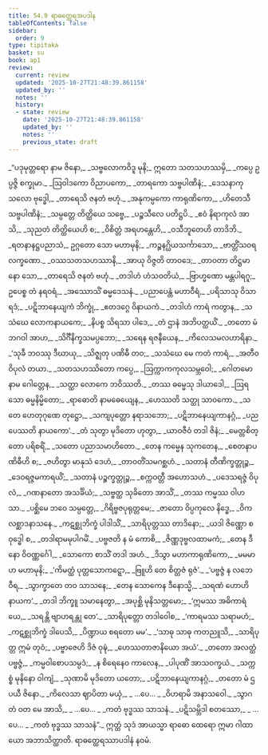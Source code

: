 ```yaml
---
title: 54.9 ရာဓတ္ထေရအပဒါန
tableOfContents: false
sidebar:
  order: 9
type: tipitaka
basket: su
book: ap1
review:
  current: review
  updated: '2025-10-27T21:48:39.861158'
  updated_by: ''
  notes: ''
  history:
  - state: review
    date: '2025-10-27T21:48:39.861158'
    updated_by: ''
    notes: ''
    previous_state: draft
---
```



<ReviewStatus review={frontmatter.review} showDetails={true} />

<HypothesisAnnotation frontmatter={frontmatter} />

<DynamicBreadcrumb />

<Division number="296" book="ap1" e="ch" v="20" p="421">

<Paragraph number="7259" type="verses" book="ap1">
_“ပဒုမုတ္တရော နာမ ဇိနော,_  
_သဗ္ဗလောကဝိဒူ မုနိ;_  
ဣတော သတသဟဿမှိ,_  
_ကပ္ပေ ဥပ္ပဇ္ဇိ စက္ခုမာ._  

</Paragraph>

</Division>
<Division number="297" book="ap1" e="ch" v="20" p="421">

<Paragraph number="7260" type="verses" book="ap1">
_ဩဝါဒကော ဝိညာပကော,_  
_တာရကော သဗ္ဗပါဏိနံ;_  
_ဒေသနာကုသလော ဗုဒ္ဓေါ,_  
_တာရေသိ ဇနတံ ဗဟုံ._  

</Paragraph>

</Division>
<Division number="298" book="ap1" e="ch" v="20" p="421">

<Paragraph number="7261" type="verses" book="ap1">
_အနုကမ္ပကော ကာရုဏိကော,_  
_ဟိတေသီ သဗ္ဗပါဏိနံ;_  
_သမ္ပတ္တေ တိတ္ထိယေ သဗ္ဗေ,_  
_ပဉ္စသီလေ ပတိဋ္ဌပိ._  

</Paragraph>

</Division>
<Division number="299" book="ap1" e="ch" v="20" p="421">

<Paragraph number="7262" type="verses" book="ap1">
_ဧဝံ နိရာကုလံ အာသိ,_  
_သုညတံ တိတ္ထိယေဟိ စ;_  
_ဝိစိတ္တံ အရဟန္တေဟိ,_  
_ဝသီဘူတေဟိ တာဒိဘိ._  

</Paragraph>

</Division>
<Division number="300" book="ap1" e="ch" v="20" p="422">

<Paragraph number="7263" type="verses" book="ap1">
_ရတနာနဋ္ဌပညာသံ,_  
ဥဂ္ဂတော သော မဟာမုနိ;_  
_ကဉ္စနဂ္ဃိယသင်္ကာသော,_  
_ဗာတ္တိံသဝရလက္ခဏော._  

</Paragraph>

</Division>
<Division number="301" book="ap1" e="ch" v="20" p="422">

<Paragraph number="7264" type="verses" book="ap1">
_ဝဿသတသဟဿာနိ,_  
_အာယု ဝိဇ္ဇတိ တာဝဒေ;_  
_တာဝတာ တိဋ္ဌမာနော သော,_  
_တာရေသိ ဇနတံ ဗဟုံ._  

</Paragraph>

</Division>
<Division number="302" book="ap1" e="ch" v="20" p="422">

<Paragraph number="7265" type="verses" book="ap1">
_တဒါဟံ ဟံသဝတိယံ,_  
_ဗြာဟ္မဏော မန္တပါရဂူ;_  
ဥပေစ္စ တံ နရဝရံ,_  
_အဿောသိံ ဓမ္မဒေသနံ._  

</Paragraph>

</Division>
<Division number="303" book="ap1" e="ch" v="20" p="422">

<Paragraph number="7266" type="verses" book="ap1">
_ပညာပေန္တံ မဟာဝီရံ,_  
_ပရိသာသု ဝိသာရဒံ;_  
_ပဋိဘာနေယျကံ ဘိက္ခုံ,_  
_ဧတဒဂ္ဂေ ဝိနာယကံ._  

</Paragraph>

</Division>
<Division number="304" book="ap1" e="ch" v="20" p="422">

<Paragraph number="7267" type="verses" book="ap1">
_တဒါဟံ ကာရံ ကတွာန,_  
_သသံဃေ လောကနာယကေ;_  
_နိပစ္စ သိရသာ ပါဒေ,_  
_တံ ဌာနံ အဘိပတ္ထယိံ._  

</Paragraph>

</Division>
<Division number="305" book="ap1" e="ch" v="20" p="422">

<Paragraph number="7268" type="verses" book="ap1">
_တတော မံ ဘဂဝါ အာဟ,_  
_သိင်္ဂီနိက္ခသမပ္ပဘော;_  
_သရေန ရဇနီယေန,_  
_ကိလေသမလဟာရိနာ._  

</Paragraph>

</Division>
<Division number="306" book="ap1" e="ch" v="20" p="422">

<Paragraph number="7269" type="verses" book="ap1">
_‘သုခီ ဘဝဿု ဒီဃာယု,_  
_သိဇ္ဈတု ပဏိဓီ တဝ;_  
_သသံဃေ မေ ကတံ ကာရံ,_  
_အတီဝ ဝိပုလံ တယာ._  

</Paragraph>

</Division>
<Division number="307" book="ap1" e="ch" v="20" p="422">

<Paragraph number="7270" type="verses" book="ap1">
_သတသဟဿိတော ကပ္ပေ,_  
_ဩက္ကာကကုလသမ္ဘဝေါ;_  
_ဂေါတမော နာမ ဂေါတ္တေန,_  
_သတ္ထာ လောကေ ဘဝိဿတိ._  

</Paragraph>

</Division>
<Division number="308" book="ap1" e="ch" v="20" p="422">

<Paragraph number="7271" type="verses" book="ap1">
_တဿ ဓမ္မေသု ဒါယာဒေါ,_  
_ဩရသော ဓမ္မနိမ္မိတော;_  
_ရာဓောတိ နာမဓေယျေန,_  
_ဟေဿတိ သတ္ထု သာဝကော._  

</Paragraph>

</Division>
<Division number="309" book="ap1" e="ch" v="20" p="422">

<Paragraph number="7272" type="verses" book="ap1">
_သ တေ ဟေတုဂုဏေ တုဋ္ဌော,_  
_သကျပုတ္တော နရာသဘော;_  
_ပဋိဘာနေယျကာနဂ္ဂံ,_  
_ပညပေဿတိ နာယကော’._  

</Paragraph>

</Division>
<Division number="310" book="ap1" e="ch" v="20" p="422">

<Paragraph number="7273" type="verses" book="ap1">
_တံ သုတွာ မုဒိတော ဟုတွာ,_  
_ယာဝဇီဝံ တဒါ ဇိနံ;_  
_မေတ္တစိတ္တော ပရိစရိံ,_  
_သတော ပညာသမာဟိတော._  

</Paragraph>

</Division>
<Division number="311" book="ap1" e="ch" v="20" p="422">

<Paragraph number="7274" type="verses" book="ap1">
_တေန ကမ္မေန သုကတေန,_  
_စေတနာပဏိဓီဟိ စ;_  
_ဇဟိတွာ မာနုသံ ဒေဟံ,_  
_တာဝတိံသမဂစ္ဆဟံ._  

</Paragraph>

</Division>
<Division number="312" book="ap1" e="ch" v="20" p="422">

<Paragraph number="7275" type="verses" book="ap1">
_သတာနံ တီဏိက္ခတ္တုဉ္စ,_  
_ဒေဝရဇ္ဇမကာရယိံ;_  
_သတာနံ ပဉ္စက္ခတ္တုဉ္စ,_  
_စက္ကဝတ္တီ အဟောသဟံ._  

</Paragraph>

</Division>
<Division number="313" book="ap1" e="ch" v="20" p="423">

<Paragraph number="7276" type="verses" book="ap1">
_ပဒေသရဇ္ဇံ ဝိပုလံ,_  
_ဂဏနာတော အသင်္ခိယံ;_  
_သဗ္ဗတ္ထ သုခိတော အာသိံ,_  
_တဿ ကမ္မဿ ဝါဟသာ._  

</Paragraph>

</Division>
<Division number="314" book="ap1" e="ch" v="20" p="423">

<Paragraph number="7277" type="verses" book="ap1">
_ပစ္ဆိမေ ဘဝေ သမ္ပတ္တေ,_  
_ဂိရိဗ္ဗဇပုရုတ္တမေ;_  
_ဇာတော ဝိပ္ပကုလေ နိဒ္ဓေ,_  
_ဝိကလစ္ဆာဒနာသနေ._  

</Paragraph>

</Division>
<Division number="315" book="ap1" e="ch" v="20" p="423">

<Paragraph number="7278" type="verses" book="ap1">
_ကဋစ္ဆုဘိက္ခံ ပါဒါသိံ,_  
_သာရိပုတ္တဿ တာဒိနော;_  
_ယဒါ ဇိဏ္ဏော စ ဝုဒ္ဓေါ စ,_  
_တဒါရာမမုပါဂမိံ._  

</Paragraph>

</Division>
<Division number="316" book="ap1" e="ch" v="20" p="423">

<Paragraph number="7279" type="verses" book="ap1">
_ပဗ္ဗဇတိ န မံ ကောစိ,_  
_ဇိဏ္ဏဒုဗ္ဗလထာမကံ;_  
_တေန ဒီနော ဝိဝဏ္ဏင်္ဂေါ,_  
_သောကော စာသိံ တဒါ အဟံ._  

</Paragraph>

</Division>
<Division number="317" book="ap1" e="ch" v="20" p="423">

<Paragraph number="7280" type="verses" book="ap1">
_ဒိသွာ မဟာကာရုဏိကော,_  
_မမမာဟ မဟာမုနိ;_  
_‘ကိမတ္ထံ ပုတ္တသောကဋ္ဋော,_  
_ဗြူဟိ တေ စိတ္တဇံ ရုဇံ’._  

</Paragraph>

</Division>
<Division number="318" book="ap1" e="ch" v="20" p="423">

<Paragraph number="7281" type="verses" book="ap1">
_‘ပဗ္ဗဇ္ဇံ န လဘေ ဝီရ,_  
_သွာက္ခာတေ တဝ သာသနေ;_  
_တေန သောကေန ဒီနောသ္မိ,_  
_သရဏံ ဟောဟိ နာယက’._  

</Paragraph>

</Division>
<Division number="319" book="ap1" e="ch" v="20" p="423">

<Paragraph number="7282" type="verses" book="ap1">
_တဒါ ဘိက္ခူ သမာနေတွာ,_  
_အပုစ္ဆိ မုနိသတ္တမော;_  
_‘ဣမဿ အဓိကာရံ ယေ,_  
_သရန္တိ ဗျာဟရန္တု တေ’._  

</Paragraph>

</Division>
<Division number="320" book="ap1" e="ch" v="20" p="423">

<Paragraph number="7283" type="verses" book="ap1">
_သာရိပုတ္တော တဒါဝေါစ,_  
_‘ကာရမဿ သရာမဟံ;_  
_ကဋစ္ဆုဘိက္ခံ ဒါပေသိ,_  
_ပိဏ္ဍာယ စရတော မမ’._  

</Paragraph>

</Division>
<Division number="321" book="ap1" e="ch" v="20" p="423">

<Paragraph number="7284" type="verses" book="ap1">
_‘သာဓု သာဓု ကတညူသိ,_  
_သာရိပုတ္တ ဣမံ တုဝံ;_  
_ပဗ္ဗာဇေဟိ ဒိဇံ ဝုဍ္ဎံ,_  
_ဟေဿတာဇာနိယော အယံ’._  

</Paragraph>

</Division>
<Division number="322" book="ap1" e="ch" v="20" p="423">

<Paragraph number="7285" type="verses" book="ap1">
_တတော အလတ္ထံ ပဗ္ဗဇ္ဇံ,_  
_ကမ္မဝါစောပသမ္ပဒံ;_  
_န စိရေနေဝ ကာလေန,_  
_ပါပုဏိံ အာသဝက္ခယံ._  

</Paragraph>

</Division>
<Division number="323" book="ap1" e="ch" v="20" p="423">

<Paragraph number="7286" type="verses" book="ap1">
_သက္ကစ္စံ မုနိနော ဝါကျံ,_  
_သုဏာမိ မုဒိတော ယတော;_  
_ပဋိဘာနေယျကာနဂ္ဂံ,_  
_တတော မံ ဌပယီ ဇိနော._  

</Paragraph>

</Division>
<Division number="324" book="ap1" e="ch" v="20" p="423">

<Paragraph number="7287" type="verses" book="ap1">
_ကိလေသာ ဈာပိတာ မယှံ,_  
_ …ပေ… _  
_ဝိဟရာမိ အနာသဝေါ._  

</Paragraph>

</Division>
<Division number="325" book="ap1" e="ch" v="20" p="423">

<Paragraph number="7288" type="verses" book="ap1">
_သွာဂတံ ဝတ မေ အာသိ,_  
_ …ပေ… _  
_ကတံ ဗုဒ္ဓဿ သာသနံ._  

</Paragraph>

</Division>
<Division number="326" book="ap1" e="ch" v="20" p="423">

<Paragraph number="7289" type="verses" book="ap1">
_ပဋိသမ္ဘိဒါ စတဿော,_  
_ …ပေ… _  
_ကတံ ဗုဒ္ဓဿ သာသနံ”._  

</Paragraph>

<Paragraph number="7290" book="ap1">
ဣတ္ထံ သုဒံ အာယသ္မာ ရာဓော ထေရော ဣမာ ဂါထာယော အဘာသိတ္ထာတိ.

</Paragraph>
</Division>

<Paragraph number="7291" type="center" book="ap1">
ရာဓတ္ထေရဿာပဒါနံ နဝမံ.
</Paragraph>